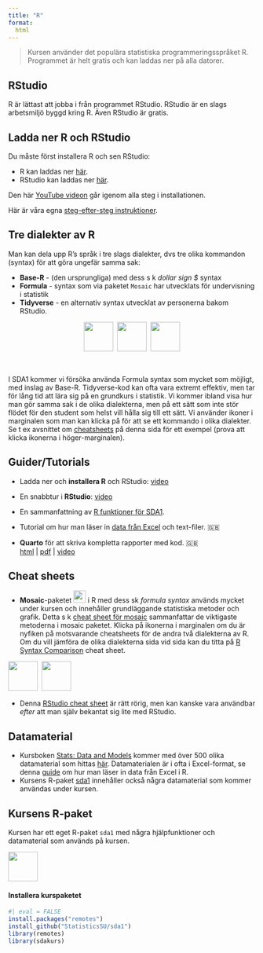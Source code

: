 ```yaml
---
title: "R"
format:
  html
---
```


> Kursen använder det populära statistiska programmeringsspråket R. Programmet är helt gratis och kan laddas ner på alla datorer.

## RStudio

R är lättast att jobba i från programmet RStudio. RStudio är en slags arbetsmiljö byggd kring R. Även RStudio är gratis.

## Ladda ner R och RStudio

Du måste först installera R och sen RStudio:

-   R kan laddas ner [här](https://ftp.acc.umu.se/mirror/CRAN/).
-   RStudio kan laddas ner [här](https://www.rstudio.com/products/rstudio/download/#download).

Den här [YouTube videon](https://youtu.be/TFGYlKvQEQ4) går igenom alla steg i installationen.

Här är våra egna [steg-efter-steg instruktioner](/R/InstallR/installR_windows.qmd).

## Tre dialekter av R

Man kan dela upp R's språk i tre slags dialekter, dvs tre olika kommandon (syntax) för att göra ungefär samma sak:

-   **Base-R** - (den ursprungliga) med dess s k *dollar sign $* syntax
-   **Formula** - syntax som via paketet `Mosaic` har utvecklats för undervisning i statistik
-   **Tidyverse** - en alternativ syntax utvecklat av personerna bakom RStudio.

<center>
[![](misc/hexagons/figs/base_r_hexagon.svg){width="60"}](R/cheatsheets/base-r_cheat_sheet.pdf)&nbsp; [![](misc/hexagons/figs/mosaic_hexagon.svg){width="60"}](R/cheatsheets/mosaic_cheatsheet_gf.pdf)&nbsp; [![](misc/hexagons/figs/tidyverse_hexagon.svg){width="60"}](R/cheatsheets/ggplot2_cheatsheet.pdf)
</center>
<br>

I SDA1 kommer vi försöka använda Formula syntax som mycket som möjligt, med inslag av Base-R. Tidyverse-kod kan ofta vara extremt effektiv, men tar för lång tid att lära sig på en grundkurs i statistik. Vi kommer ibland visa hur man gör samma sak i de olika dialekterna, men på ett sätt som inte stör flödet för den student som helst vill hålla sig till ett sätt. Vi använder ikoner i marginalen som man kan klicka på för att se ett kommando i olika dialekter. Se t ex avsnittet om [cheatsheets](#cheat-sheets) på denna sida för ett exempel (prova att klicka ikonerna i höger-marginalen).

## Guider/Tutorials

-   Ladda ner och **installera R** och RStudio: [video]()

-   En snabbtur i **RStudio**: [video]()

-   En sammanfattning av [R funktioner för SDA1](/R/Rcommands.html).

-   Tutorial om hur man läser in [data från Excel](/tutorials/ReadingDataFromFile/ReadingDataFromFile.html) och text-filer. 🇬🇧

-   **Quarto** för att skriva kompletta rapporter med kod. 🇬🇧\
    [html](/tutorials/Quarto/Intro2Quarto.html) \| [pdf](/tutorials/Quarto/Intro2Quarto.pdf) \| [video]()

## Cheat sheets

-   **Mosaic**-paketet [![](misc/hexagons/figs/mosaic_hexagon.svg){width="25"}](/R/cheatsheets/mosaic_cheatsheet_gf.pdf)  i R med dess sk *formula syntax* används mycket under kursen och innehåller grundläggande statistiska metoder och grafik. Detta s k [cheat sheet för mosaic](https://github.com/mlaviolet/Mosaic-cheatsheets/raw/master/mosaic-cheatsheet-gf.pdf) sammanfattar de viktigaste metoderna i mosaic paketet. Klicka på ikonerna i marginalen om du är nyfiken på motsvarande cheatsheets för de andra två dialekterna av R. Om du vill jämföra de olika dialekterna sida vid sida kan du titta på [R Syntax Comparison](/R/cheatsheets/FormulaVsTidySyntax-cheatsheet.pdf) cheat sheet.

::: column-margin
[![](misc/hexagons/figs/base_r_hexagon.svg){width="60"}](/R/cheatsheets/base-r_cheat_sheet.pdf)&nbsp; [![](misc/hexagons/figs/tidyverse_hexagon.svg){width="60"}](/R/cheatsheets/ggplot2_cheatsheet.pdf)
:::

- Denna [RStudio cheat sheet](/R/cheatsheets/rstudio-ide_cheatsheet.pdf) är rätt rörig, men kan kanske vara användbar *efter* att man själv bekantat sig lite med RStudio.

## Datamaterial

- Kursboken [Stats: Data and Models](https://nordics.pearson.com/products/stats-data-and-models-5th-global-edition-e-book?variant=42945920630933) kommer med över 500 olika datamaterial som hittas [här](https://media.pearsoncmg.com/intl/ge/2021/cws/ge_deveaux_stats_5/statdm5d_datasets.html). Datamaterialen är i ofta i Excel-format, se denna [guide](/tutorials/ReadingDataFromFile/ReadingDataFromFile.html) om hur man läser in data från Excel i R.
- Kursens R-paket [sda1](#kursens-R-paket) innehåller också några datamaterial som kommer användas under kursen.

## Kursens R-paket

Kursen har ett eget R-paket `sda1` med några hjälpfunktioner och datamaterial som används på kursen.

::: column-margin
[![](misc/hexagons/figs/sda1paketlogo.svg){fig-alt="sda1 kurspaket för R" fig-align="center" width="60"}](https://github.com/StatisticsSU/sdakurs)
:::

#### Installera kurspaketet

```r
#| eval = FALSE
install.packages("remotes") 
install_github("StatisticsSU/sda1") 
library(remotes)
library(sdakurs)
```



